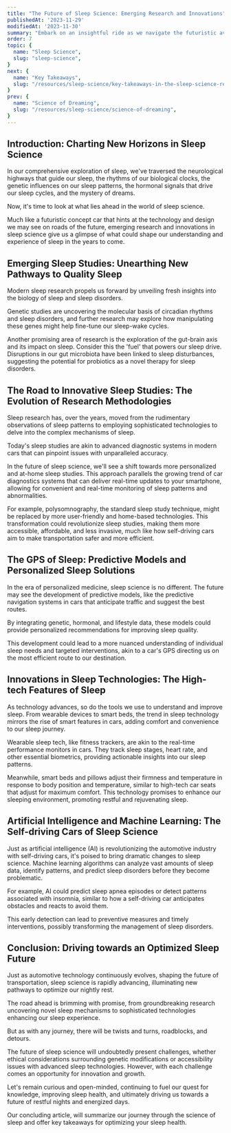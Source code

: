 ```yaml
---
title: "The Future of Sleep Science: Emerging Research and Innovations"
publishedAt: '2023-11-29'
modifiedAt: '2023-11-30'
summary: "Embark on an insightful ride as we navigate the futuristic avenues of sleep science, exploring exciting research frontiers and promising innovations. Discover how sleep science's evolving landscape could revolutionize our understanding of sleep and how technology can transform our journey to restful nights."
order: 7
topic: {
  name: "Sleep Science",
  slug: "sleep-science",
}
next: {
  name: "Key Takeaways",
  slug: "/resources/sleep-science/key-takeaways-in-the-sleep-science-resource",
}
prev: {
  name: "Science of Dreaming",
  slug: "/resources/sleep-science/science-of-dreaming",
}
---
```

## Introduction: Charting New Horizons in Sleep Science
In our comprehensive exploration of sleep, we've traversed the neurological highways that guide our sleep, the rhythms of our <SleepLib word="biologicalClock">biological clocks</SleepLib>, the genetic influences on our <SleepLib word="sleepPattern">sleep patterns</SleepLib>, the hormonal signals that drive our <SleepLib word="sleepCycle">sleep cycles</SleepLib>, and the mystery of dreams.

Now, it's time to look at what lies ahead in the world of sleep science.

<Banner>Much like a futuristic concept car that hints at the technology and design we may see on roads of the future, emerging research and innovations in sleep science give us a glimpse of what could shape our understanding and experience of sleep in the years to come.</Banner>

## Emerging Sleep Studies: Unearthing New Pathways to Quality Sleep
Modern sleep research propels us forward by unveiling fresh insights into the biology of sleep and <SleepLib word="sleepDisorders">sleep disorders</SleepLib>.

Genetic studies are uncovering the molecular basis of <SleepLib word="circadianRhythm">circadian rhythms</SleepLib> and sleep disorders, and further research may explore how manipulating these genes might help fine-tune our <SleepLib word="sleepWakeCycle">sleep-wake cycles</SleepLib>.

Another promising area of research is the exploration of the gut-brain axis and its impact on sleep. Consider this the 'fuel' that powers our sleep drive. Disruptions in our gut microbiota have been linked to <SleepLib word="sleepDisturbance">sleep disturbances</SleepLib>, suggesting the potential for probiotics as a novel therapy for sleep disorders.

## The Road to Innovative Sleep Studies: The Evolution of Research Methodologies
Sleep research has, over the years, moved from the rudimentary observations of sleep patterns to employing sophisticated technologies to delve into the complex mechanisms of sleep.

Today's sleep studies are akin to advanced diagnostic systems in modern cars that can pinpoint issues with unparalleled accuracy.

In the future of sleep science, we'll see a shift towards more personalized and at-home sleep studies. This approach parallels the growing trend of car diagnostics systems that can deliver real-time updates to your smartphone, allowing for convenient and real-time monitoring of sleep patterns and abnormalities.

For example, <SleepLib word="polysomnography">polysomnography</SleepLib>, the standard sleep study technique, might be replaced by more user-friendly and home-based technologies. This transformation could revolutionize sleep studies, making them more accessible, affordable, and less invasive, much like how self-driving cars aim to make transportation safer and more efficient.

## The GPS of Sleep: Predictive Models and Personalized Sleep Solutions
In the era of personalized medicine, sleep science is no different. The future may see the development of predictive models, like the predictive navigation systems in cars that anticipate traffic and suggest the best routes.

By integrating genetic, hormonal, and lifestyle data, these models could provide personalized recommendations for improving <SleepLib word="sleepQuality">sleep quality</SleepLib>.

This development could lead to a more nuanced understanding of individual sleep needs and targeted interventions, akin to a car's GPS directing us on the most efficient route to our destination.

## Innovations in Sleep Technologies: The High-tech Features of Sleep
As technology advances, so do the tools we use to understand and improve sleep. From wearable devices to smart beds, the trend in sleep technology mirrors the rise of smart features in cars, adding comfort and convenience to our sleep journey.

Wearable sleep tech, like fitness trackers, are akin to the real-time performance monitors in cars. They track <InternalLink word="stagesOfSleep">sleep stages</InternalLink>, heart rate, and other essential biometrics, providing actionable insights into our sleep patterns.

Meanwhile, smart beds and pillows adjust their firmness and temperature in response to body position and temperature, similar to high-tech car seats that adjust for maximum comfort. This technology promises to enhance our sleeping environment, promoting restful and rejuvenating sleep.

## Artificial Intelligence and Machine Learning: The Self-driving Cars of Sleep Science
Just as artificial intelligence (AI) is revolutionizing the automotive industry with self-driving cars, it's poised to bring dramatic changes to sleep science. Machine learning algorithms can analyze vast amounts of sleep data, identify patterns, and predict sleep disorders before they become problematic.

For example, AI could predict <SleepLib word="sleepApnea">sleep apnea</SleepLib> episodes or detect patterns associated with <SleepLib word="insomnia">insomnia</SleepLib>, similar to how a self-driving car anticipates obstacles and reacts to avoid them.

This early detection can lead to preventive measures and timely interventions, possibly transforming the management of sleep disorders.

## Conclusion: Driving towards an Optimized Sleep Future
Just as automotive technology continuously evolves, shaping the future of transportation, sleep science is rapidly advancing, illuminating new pathways to optimize our nightly rest.

The road ahead is brimming with promise, from groundbreaking research uncovering novel <SleepLib word="sleepMechanisms">sleep mechanisms</SleepLib> to sophisticated technologies enhancing our sleep experience.

But as with any journey, there will be twists and turns, roadblocks, and detours.

The future of sleep science will undoubtedly present challenges, whether ethical considerations surrounding genetic modifications or accessibility issues with advanced sleep technologies. However, with each challenge comes an opportunity for innovation and growth.

Let's remain curious and open-minded, continuing to fuel our quest for knowledge, improving sleep health, and ultimately driving us towards a future of restful nights and energized days.

Our concluding article, will summarize our journey through the <InternalLink word="sleepScienceResource">science of sleep</InternalLink> and offer <InternalLink word="sleepScienceKeyTakeaways">key takeaways</InternalLink> for optimizing your sleep health.